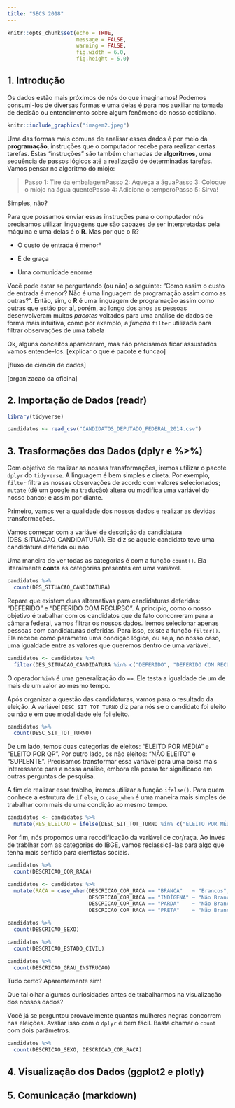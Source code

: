 ```yaml
---
title: "SECS 2018"
---
```


```r
knitr::opts_chunk$set(echo = TRUE,
                      message = FALSE,
                      warning = FALSE,
                      fig.width = 6.0,
                      fig.height = 5.0)
```

## 1. Introdução

Os dados estão mais próximos de nós do que imaginamos! Podemos consumi-los de diversas formas e uma delas é para nos auxiliar na tomada de decisão ou entendimento sobre algum fenômeno do nosso cotidiano.

```r
knitr::include_graphics("imagem2.jpeg")
```
Uma das formas mais comuns de analisar esses dados é por meio da __programação__, instruções que o computador recebe para realizar certas tarefas. Estas "instruções" são também chamadas de __algoritmos__, uma sequência de passos lógicos até a realização de determinadas tarefas. Vamos pensar no algoritmo do miojo:

> Passo 1: Tire da embalagem\n Passo 2: Aqueça a água\n Passo 3: Coloque o miojo na água quente\n Passo 4: Adicione o tempero\n Passo 5: Sirva!

Simples, não?

Para que possamos enviar essas instruções para o computador nós precisamos utilizar linguagens que são capazes de ser interpretadas pela máquina e uma delas é o __R__. Mas por que o R?

- O custo de entrada é menor*

- É de graça

- Uma comunidade enorme

Você pode estar se perguntando (ou não) o seguinte: "Como assim o custo de entrada é menor? Não é uma linguagem de programação assim como as outras?". Então, sim, o __R__ é uma linguagem de programação assim como outras que estão por aí, porém, ao longo dos anos as pessoas desenvolveram muitos _pacotes_ voltados para uma análise de dados de forma mais intuitiva, como por exemplo, a _função_ `filter` utilizada para filtrar observações de uma tabela

Ok, alguns conceitos apareceram, mas não precisamos ficar assustados vamos entende-los. [explicar o que é pacote e funcao]

[fluxo de ciencia de dados]

[organizacao da oficina]

## 2. Importação de Dados (readr)

```r
library(tidyverse)

candidatos <- read_csv("CANDIDATOS_DEPUTADO_FEDERAL_2014.csv")
```

## 3. Trasformações dos Dados (dplyr e %>%)

Com objetivo de realizar as nossas transformações, iremos utilizar o pacote `dplyr` do `tidyverse`. A linguagem é bem simples e direta. Por exemplo, `filter` filtra as nossas observações de acordo com valores selecionados; `mutate` (dê um google na tradução) altera ou modifica uma variável do nosso banco; e assim por diante.

Primeiro, vamos ver a qualidade dos nossos dados e realizar as devidas transformações.

Vamos começar com a variável de descrição da candidatura (DES_SITUACAO_CANDIDATURA). Ela diz se aquele candidato teve uma candidatura deferida ou não.

Uma maneira de ver todas as categorias é com a função `count()`. Ela literalmente __conta__ as categorias presentes em uma variável.

```r
candidatos %>%
  count(DES_SITUACAO_CANDIDATURA)
```

Repare que existem duas alternativas para candidaturas deferidas: "DEFERIDO" e "DEFERIDO COM RECURSO". A princípio, como o nosso objetivo é trabalhar com os candidatos que de fato concorreram para a câmara federal, vamos filtrar os nossos dados. Iremos selecionar apenas pessoas com candidaturas deferidas. Para isso, existe a função `filter()`. Ela recebe como parâmetro uma condição lógica, ou seja, no nosso caso, uma igualdade entre as valores que queremos dentro de uma variável.

```r
candidatos <- candidatos %>%
  filter(DES_SITUACAO_CANDIDATURA %in% c("DEFERIDO", "DEFERIDO COM RECURSO"))
```

O operador `%in%` é uma generalização do `==`. Ele testa a igualdade  de um de mais de um valor ao mesmo tempo.

Após organizar a questão das candidaturas, vamos para o resultado da eleição. A variável `DESC_SIT_TOT_TURNO` diz para nós se o candidato foi eleito ou não e em que modalidade ele foi eleito.

```r
candidatos %>%
  count(DESC_SIT_TOT_TURNO)
```

De um lado, temos duas categorias de eleitos: "ELEITO POR MÉDIA" e "ELEITO POR QP". Por outro lado, os não eleitos: "NÃO ELEITO" e "SUPLENTE". Precisamos transformar essa variável para uma coisa mais interessante para a nossa análise, embora ela possa ter significado em outras perguntas de pesquisa.

A fim de realizar esse trablho, iremos utilizar a função `ifelse()`. Para quem conhece a estrutura de `if` `else`, o `case_when` é uma maneira mais simples de trabalhar com mais de uma condição ao mesmo tempo.

```r
candidatos <- candidatos %>%
  mutate(RES_ELEICAO = ifelse(DESC_SIT_TOT_TURNO %in% c("ELEITO POR MÉDIA", "ELEITO POR QP"), "Eleito", "Não Eleito"))
```

Por fim, nós propomos uma recodificação da variável de cor/raça. Ao invés de trablhar com as categorias do IBGE, vamos reclassicá-las para algo que tenha mais sentido para cientistas sociais.

```r
candidatos %>%
  count(DESCRICAO_COR_RACA)
```

```r
candidatos <- candidatos %>%
  mutate(RACA = case_when(DESCRICAO_COR_RACA == "BRANCA"   ~ "Brancos",
                          DESCRICAO_COR_RACA == "INDÍGENA" ~ "Não Brancos",
                          DESCRICAO_COR_RACA == "PARDA"    ~ "Não Brancos",
                          DESCRICAO_COR_RACA == "PRETA"    ~ "Não Brancos"))
```


```r
candidatos %>%
  count(DESCRICAO_SEXO)
```

```r
candidatos %>%
  count(DESCRICAO_ESTADO_CIVIL)
```

```r
candidatos %>%
  count(DESCRICAO_GRAU_INSTRUCAO)
```

Tudo certo? Aparentemente sim!

Que tal olhar algumas curiosidades antes de trabalharmos na visualização dos nossos dados?

Você já se perguntou provavelmente quantas mulheres negras concorrem nas eleições. Avaliar isso com o `dplyr` é bem fácil. Basta chamar o `count` com dois parâmetros.

```r
candidatos %>%
  count(DESCRICAO_SEXO, DESCRICAO_COR_RACA)
```



## 4. Visualização dos Dados (ggplot2 e plotly)



## 5. Comunicação (markdown)
